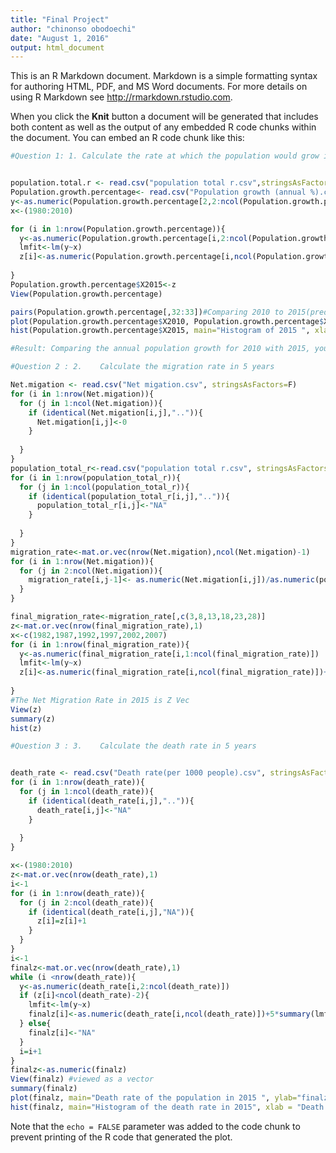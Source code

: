 ```yaml
---
title: "Final Project"
author: "chinonso obodoechi"
date: "August 1, 2016"
output: html_document
---
```


This is an R Markdown document. Markdown is a simple formatting syntax for authoring HTML, PDF, and MS Word documents. For more details on using R Markdown see <http://rmarkdown.rstudio.com>.

When you click the **Knit** button a document will be generated that includes both content as well as the output of any embedded R code chunks within the document. You can embed an R code chunk like this:

```r
#Question 1: 1.	Calculate the rate at which the population would grow in 5 years 


population.total.r <- read.csv("population total r.csv",stringsAsFactors = F,header=T)
Population.growth.percentage<- read.csv("Population growth (annual %).csv",stringsAsFactors = F, header = T)
y<-as.numeric(Population.growth.percentage[2,2:ncol(Population.growth.percentage)])
x<-(1980:2010)

for (i in 1:nrow(Population.growth.percentage)){
  y<-as.numeric(Population.growth.percentage[i,2:ncol(Population.growth.percentage)])
  lmfit<-lm(y~x)
  z[i]<-as.numeric(Population.growth.percentage[i,ncol(Population.growth.percentage)])+5*summary(lmfit)$coefficients["x","Estimate"]
  
}
Population.growth.percentage$X2015<-z
View(Population.growth.percentage)

pairs(Population.growth.percentage[,32:33])#Comparing 2010 to 2015(predicted year) 
plot(Population.growth.percentage$X2010, Population.growth.percentage$X2015, main="2010 vs 2015 ", xlab="Population growth 2010", ylab="Population growth 2015")
hist(Population.growth.percentage$X2015, main="Histogram of 2015 ", xlab="Population growth 2015" )

#Result: Comparing the annual population growth for 2010 with 2015, you would see that some countries would grow almost exponential and some would would decrease as well. 


```





```r
#Question 2 : 2.	Calculate the migration rate in 5 years 

Net.migation <- read.csv("Net migation.csv", stringsAsFactors=F)
for (i in 1:nrow(Net.migation)){
  for (j in 1:ncol(Net.migation)){
    if (identical(Net.migation[i,j],"..")){
      Net.migation[i,j]<-0
    }
    
  }
}
population_total_r<-read.csv("population total r.csv", stringsAsFactors = F, header = T, na.strings = c(""), strip.white = T)
for (i in 1:nrow(population_total_r)){
  for (j in 1:ncol(population_total_r)){
    if (identical(population_total_r[i,j],"..")){
      population_total_r[i,j]<-"NA"
    }
    
  }
}
migration_rate<-mat.or.vec(nrow(Net.migation),ncol(Net.migation)-1)
for (i in 1:nrow(Net.migation)){
  for (j in 2:ncol(Net.migation)){
    migration_rate[i,j-1]<- as.numeric(Net.migation[i,j])/as.numeric(population_total_r[i,j])
  }
}

final_migration_rate<-migration_rate[,c(3,8,13,18,23,28)]
z<-mat.or.vec(nrow(final_migration_rate),1)
x<-c(1982,1987,1992,1997,2002,2007)
for (i in 1:nrow(final_migration_rate)){
  y<-as.numeric(final_migration_rate[i,1:ncol(final_migration_rate)])
  lmfit<-lm(y~x)
  z[i]<-as.numeric(final_migration_rate[i,ncol(final_migration_rate)])+8*summary(lmfit)$coefficients["x","Estimate"]
  
}
#The Net Migration Rate in 2015 is Z Vec
View(z)
summary(z)
hist(z)


```





```r
#Question 3 : 3.	Calculate the death rate in 5 years


death_rate <- read.csv("Death rate(per 1000 people).csv", stringsAsFactors=FALSE)
for (i in 1:nrow(death_rate)){
  for (j in 1:ncol(death_rate)){
    if (identical(death_rate[i,j],"..")){
      death_rate[i,j]<-"NA"
    }
    
  }
}

x<-(1980:2010)
z<-mat.or.vec(nrow(death_rate),1)
i<-1
for (i in 1:nrow(death_rate)){
  for (j in 2:ncol(death_rate)){
    if (identical(death_rate[i,j],"NA")){
      z[i]=z[i]+1
    }
  }
}
i<-1
finalz<-mat.or.vec(nrow(death_rate),1)
while (i <nrow(death_rate)){
  y<-as.numeric(death_rate[i,2:ncol(death_rate)])
  if (z[i]<ncol(death_rate)-2){
    lmfit<-lm(y~x)
    finalz[i]<-as.numeric(death_rate[i,ncol(death_rate)])+5*summary(lmfit)$coefficients["x","Estimate"]
  } else{
    finalz[i]<-"NA"
  }
  i=i+1
}
finalz<-as.numeric(finalz)
View(finalz) #viewed as a vector
summary(finalz)
plot(finalz, main="Death rate of the population in 2015 ", ylab="finalz(2015")
hist(finalz, main="Histogram of the death rate in 2015", xlab = "Death rate of the population in 2015")

```




Note that the `echo = FALSE` parameter was added to the code chunk to prevent printing of the R code that generated the plot.
